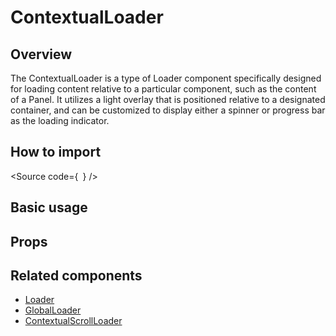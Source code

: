 

<Meta of={Stories} />

<H1>ContextualLoader</H1>

<H2>Overview</H2>

The ContextualLoader is a type of Loader component specifically designed for loading content relative to a particular component, such as the content of a Panel.
It utilizes a light overlay that is positioned relative to a designated container, and can be customized to display either a spinner or progress bar as the loading indicator.

<H2>How to import</H2>

<Source
  code={`
`}
/>

<H2>Basic usage</H2>

<Canvas of={Stories.Base} />

<H2>Props</H2>

<ArgTypes of={Stories} />

<H2>Related components</H2>

- [Loader](?path=/docs/components-core-feedback-loader--docs)
- [GlobalLoader](?path=/story/components-core-feedback-loader-globalloader--docs)
- [ContextualScrollLoader](?path=/docs/components-core-feedback-loader-contextualscrollloader--docs)
